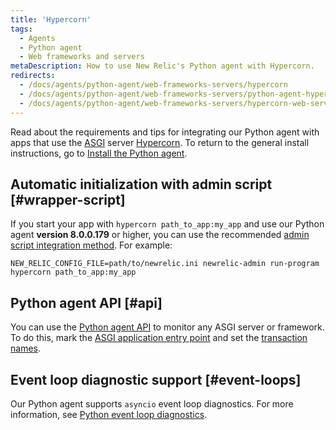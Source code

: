```yaml
---
title: 'Hypercorn'
tags:
  - Agents
  - Python agent
  - Web frameworks and servers
metaDescription: How to use New Relic's Python agent with Hypercorn.
redirects:
  - /docs/agents/python-agent/web-frameworks-servers/hypercorn
  - /docs/agents/python-agent/web-frameworks-servers/python-agent-hypercorn-web-server
  - /docs/agents/python-agent/web-frameworks-servers/hypercorn-web-server
---
```


Read about the requirements and tips for integrating our Python agent with apps that use the [ASGI](https://asgi.readthedocs.io/en/latest/) server [Hypercorn](https://github.com/pgjones/hypercorn). To return to the general install instructions, go to [Install the Python agent](/docs/agents/python-agent/installation-configuration/python-agent-installation). 

## Automatic initialization with admin script [#wrapper-script]

If you start your app with `hypercorn path_to_app:my_app` and use our Python agent **version 8.0.0.179** or higher, you can use the recommended [admin script integration method](/docs/agents/python-agent/installation-configuration/python-agent-installation#integration). For example:

```
NEW_RELIC_CONFIG_FILE=path/to/newrelic.ini newrelic-admin run-program hypercorn path_to_app:my_app
```

## Python agent API [#api]

You can use the [Python agent API](/docs/agents/python-agent/python-agent-api) to monitor any ASGI server or framework. To do this, mark the [ASGI application entry point](/docs/agents/python-agent/python-agent-api/asgiapplication-python-agent-api) and set the [transaction names](/docs/agents/python-agent/python-agent-api/settransactionname-python-agent-api).

## Event loop diagnostic support [#event-loops]

Our Python agent supports `asyncio` event loop diagnostics. For more information, see [Python event loop diagnostics](/docs/agents/python-agent/supported-features/python-event-loop-diagnostics).
